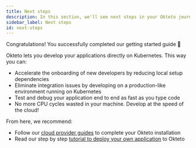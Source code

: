 ```yaml
---
title: Next steps
description: In this section, we'll see next steps in your Okteto journey
sidebar_label: Next steps
id: next-steps
---
```


Congratulations! You successfully completed our getting started guide 🚀

Okteto lets you develop your applications directly on Kubernetes. This way you can:

- Accelerate the onboarding of new developers by reducing local setup dependencies
- Eliminate integration issues by developing on a production-like environment running on Kubernetes
- Test and debug your application end to end as fast as you type code
- No more CPU cycles wasted in your machine. Develop at the speed of the cloud!

From here, we recommend:

- Follow our [cloud provider guides](get-started/cloud-provider-guides/index.mdx) to complete your Okteto installation
- Read our step by step [tutorial to deploy your own application](deploy-your-app/index.mdx) to Okteto